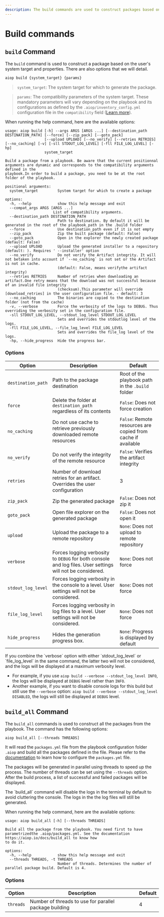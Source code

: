 ```yaml
---
description: The build commands are used to construct packages based on the user's system target and properties.
---
```


# Build commands

## `build` Command

The `build` command is used to construct a package based on the user's system target and properties. There are also options that we will detail.

```bash
aiop build {system_target} {params}
```
> `system_target`: The system target for which to generate the package.

> `params`: The compatibility parameters of the system target. These mandatory parameters will vary depending on the playbook and its configurations as defined by the `.aiop/inventory_config.yml` configuration file in the `compatibility` field ([Learn more](/docs/configurations/inventory)).

When running the help command, here are the available options:

```ansi
usage: aiop build [-h] --args ARGS [ARGS ...] [--destination_path DESTINATION_PATH] [--force] [--zip_pack] [--goto_pack]
                  [--upload UPLOAD] [--no_verify] [--retries RETRIES] [--no_caching] [-v] [-sll STDOUT_LOG_LEVEL] [-fll FILE_LOG_LEVEL] [-hp]
                  system_target

Build a package from a playbook. Be aware that the current positionnal arguments are dynamic and corresponds to the compatibility arguments defined in the
playbook.In order to build a package, you need to be at the root folder of the playbook.

positional arguments:
  system_target         System target for which to create a package

options:
  -h, --help            show this help message and exit
  --compat_args ARGS [ARGS ...]
                      List of compatibility arguments.
  --destination_path DESTINATION_PATH
                        Path to destination. By default it will be generated in the root of the playbook_path in the .build folder
  --force               Use destination_path even if it is not empty
  --zip_pack            Zip the built package (default: False)
  --goto_pack           Open in the explorer the newly created package (default: False)
  --upload UPLOAD       Upload the generated installer to a repository (default: ). Requires ' --installer' option
  --no_verify           Do not verify the Artifact integrity. It will not betaken into account if `--no_caching` is not set or the Artifact is not in cache.
                        (default: False, means verifythe artifact integrity)
  --retries RETRIES     Number of retries when downloading an artifact.One retry means that the download was not successful because of an invalid file integrity
                        (checksum).This parameter will override [download_retries] in the user configuration file. - default: 3
  --no_caching          The binaries are copied to the destination folder (not from the cache)
  -v, --verbose         Force the verbosity of the logs to DEBUG. Thus overriding the verbosity set in the configuration file.
  -sll STDOUT_LOG_LEVEL, --stdout_log_level STDOUT_LOG_LEVEL
                        Sets and overrides the stdoutlog level of the logs.
  -fll FILE_LOG_LEVEL, --file_log_level FILE_LOG_LEVEL
                        Sets and overrides the file_log level of the logs.
  -hp, --hide_progress  Hide the progress bar.
```

### Options

| Option | Description | Default |
| --- | --- | --- |
| `destination_path` | Path to the package destination | Root of the playbook path in the `.build` folder |
| `force` | Delete the folder at `destination_path` regardless of its contents | `False`: Does not force creation |
| `no_caching` | Do not use cache to retrieve previously downloaded remote resources | `False`: Remote resources are copied from cache if available |
| `no_verify` | Do not verify the integrity of the remote resource | `False`: Verifies the artifact integrity |
| `retries` | Number of download retries for an artifact. Overrides the user configuration | 3 |
| `zip_pack` | Zip the generated package | `False`: Does not zip it |
| `goto_pack` | Open file explorer on the generated package | `False`: Does not open it |
| `upload` | Upload the package to a remote repository | `None`: Does not upload to remote repository |
| `verbose` | Forces logging verbosity to `DEBUG` for both console and log files. User settings will not be considered. | `None`: Does not force |
| `stdout_log_level` | Forces logging verbosity in the console to a level. User settings will not be considered. | `None`: Does not force |
| `file_log_level` | Forces logging verbosity in log files to a level. User settings will not be considered. | `None`: Does not force |
| `hide_progress` | Hides the generation progress box. | `None`: Progress is displayed by default |

<Callout type="info" emoji="ℹ️">
  If you combine the `verbose` option with either `stdout_log_level` or `file_log_level` in the same command, the latter two will not be considered, and the logs will be displayed at a maximum verbosity level.

  - For example, if you use `aiop build --verbose --stdout_log_level INFO`, the logs will be displayed at `DEBUG` level rather than `INFO`.
  - Another example, if you want to disable console logs for this build but still use the `--verbose` option: `aiop build --verbose --stdout_log_level DISABLED`, the logs will still be displayed at `DEBUG` level.
</Callout>

## `build_all` Command

The `build_all` commands is used to construct all the packages from the playbook. The command has the following options:

```bash
aiop build_all [--threads THREADS]
```

It will read the `packages.yml` file from the playbook configuration folder `.aiop` and build all the packages defined in the file. Please refer to the [documentation](/docs/configurations/packages) to learn how to configure the `packages.yml` file.

The packages will be generated in parallel using threads to speed up the process. The number of threads can be set using the `--threads` option. After the build process, a list of successful and failed packages will be displayed.


<Callout type="info" emoji="ℹ️">
  The `build_all` command will disable the logs in the terminal by default to avoid cluttering the console. The logs in the the log files will still be generated.
</Callout>

When running the help command, here are the available options:

```ansi
usage: aiop build_all [-h] [--threads THREADS]

Build all the package from the playbook. You need first to have parametrizedthe .aiop/packages.yml. See the documentation https://aiop.io/docs/build_all to know how
to do it.

options:
  -h, --help            show this help message and exit
  --threads THREADS, -t THREADS
                        Number of threads. Determines the number of parallel package build. Default is 4.
```

### Options

| Option | Description | Default |
| --- | --- | --- |
| `threads` | Number of threads to use for parallel package building | 4 |
